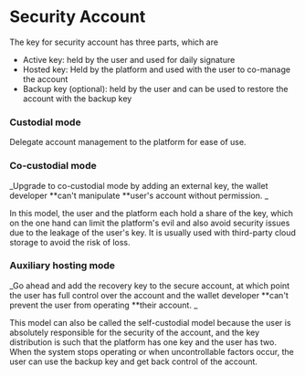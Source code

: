 # Security Account

The key for security account has three parts, which are

* Active key: held by the user and used for daily signature
* Hosted key: Held by the platform and used with the user to co-manage the account
* Backup key (optional): held by the user and can be used to restore the account with the backup key

### Custodial mode

Delegate account management to the platform for ease of use.

### Co-custodial mode

_Upgrade to co-custodial mode by adding an external key, the wallet developer **can't manipulate **user's account without permission. _

In this model, the user and the platform each hold a share of the key, which on the one hand can limit the platform's evil and also avoid security issues due to the leakage of the user's key. It is usually used with third-party cloud storage to avoid the risk of loss.

### Auxiliary hosting mode

_Go ahead and add the recovery key to the secure account, at which point the user has full control over the account and the wallet developer **can't prevent the user from operating **their account. _&#x20;

This model can also be called the self-custodial model because the user is absolutely responsible for the security of the account, and the key distribution is such that the platform has one key and the user has two. When the system stops operating or when uncontrollable factors occur, the user can use the backup key and get back control of the account.
